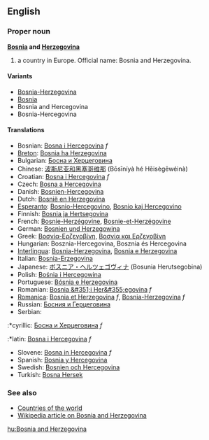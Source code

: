 ==English==
===Proper noun===
'''[[Bosnia]] and [[Herzegovina]]'''

# a country in Europe. Official name: Bosnia and Herzegovina.

====Variants====

*[[Bosnia-Herzegovina]]
*[[Bosnia]]
*Bosnia and Hercegovina
*Bosnia-Hercegovina

====Translations====

*Bosnian: [[Bosna i Hercegovina]] ''f''
*[[Breton]]: [[Bosnia ha Herzegovina]]
*Bulgarian: [[Босна и Херцеговина]]
*Chinese: [[波斯尼亚和黑塞哥维那]] (Bōsīníyà hé Hēisègēwéinà)
*Croatian: [[Bosna i Hercegovina]] ''f''
*Czech: [[Bosna a Hercegovina]]
*Danish: [[Bosnien-Hercegovina]]
*Dutch: [[Bosnië en Herzegovina]]
*[[Esperanto]]: [[Bosnio-Hercegovino]], [[Bosnio kaj Hercegovino]]
*Finnish: [[Bosnia ja Hertsegovina]]
*French: [[Bosnie-Herzégovine]], [[Bosnie-et-Herzégovine]]
*German: [[Bosnien und Herzegowina]]
*Greek: [[Βοσνία-Ερζεγοβίνη]], [[Βοσνία και Ερζεγοβίνη]]
*Hungarian: Bosznia-Hercegovina, Bosznia és Hercegovina
*[[Interlingua]]: [[Bosnia-Herzegovina]], [[Bosnia e Herzegovina]]
*Italian: [[Bosnia-Erzegovina]]
*Japanese: [[ボスニア・ヘルツェゴヴィナ]] (Bosunia Herutsegobina)
*Polish: [[Bośnia i Hercegowina]]
*Portuguese: [[Bósnia e Herzegovina]]
*Romanian: [[Bosnia &#351;i Her&#355;egovina]] ''f''
*[[Romanica]]: [[Bosnia et Herzegovina]] ''f'', [[Bosnia-Herzegovina]] ''f''
*Russian: [[Босния и Герцеговина]]
*Serbian:
:*cyrillic: [[Босна и Херцеговина]] ''f''
:*latin:  [[Bosna i Hercegovina]] ''f''
*Slovene: [[Bosna in Hercegovina]] ''f''
*Spanish: [[Bosnia y Hercegovina]]
*Swedish: [[Bosnien och Hercegovina]]
*Turkish: [[Bosna Hersek]]

===See also===
*[[Countries of the world]]
*[[w:Bosnia and Herzegovina|Wikipedia article on Bosnia and Herzegovina]]

[[hu:Bosnia and Herzegovina]]